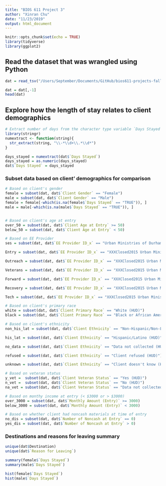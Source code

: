 ```yaml
---
title: "BIOS 611 Project 3"
author: "Xinran Chu"
date: "11/23/2019"
output: html_document
---
```


```r
knitr::opts_chunk$set(echo = TRUE)
library(tidyverse)
library(ggplot2)
```

## Read the dataset that was wrangled using Python
```r
dat = read_tsv("/Users/September/Documents/GitHub/bios611-projects-fall-2019-September-C/project_3/data/new_dataset.tsv")
```  

```r
dat = dat[,-1]
head(dat)
```  

## Explore how the length of stay relates to client demographics  
```r
# Extract number of days from the character type variable `Days Stayed` and cast it into int
library(stringr)
numextract <- function(string){ 
  str_extract(string, "\\-*\\d+\\.*\\d*")
} 

days_stayed = numextract(dat$`Days Stayed`)
days_stayed = as.numeric(days_stayed)
dat$`Days Stayed` = days_stayed
```   

### Subset data based on client' demographics for comparison 
```r
# Based on client's gender
female = subset(dat, dat$`Client Gender` == "Female")
male = subset(dat, dat$`Client Gender` == "Male")
female = female[-which(is.na(female$`Days Stayed` == "TRUE")), ]
male = male[-which(is.na(male$`Days Stayed` == "TRUE")), ]


# Based on client's age at entry
over_50 = subset(dat, dat$`Client Age at Entry` >= 50)
below_50 = subset(dat, dat$`Client Age at Entry` < 50)

# Based on EE Provider
ses = subset(dat, dat$`EE Provider ID_x` == "Urban Ministries of Durham - Durham County - Singles Emergency Shelter - Private(5838)")

Entry = subset(dat, dat$`EE Provider ID_x` == "XXXClosed2015 Urban Ministries of Durham- Durham County- Journey Entry- ESG(1970)")

Outreach = subset(dat, dat$`EE Provider ID_x` == "XXXClosed2015 Urban Ministries of Durham- Durham County- Journey Outreach- ESG(4515)")

Veterans = subset(dat, dat$`EE Provider ID_x` == "XXXClosed2015 Urban Ministries of Durham- Durham County- Journey Veterans- ESG(5069)")

Forward = subset(dat, dat$`EE Provider ID_x` == "XXXClosed2015 Urban Ministries of Durham- Durham County- Journey Forward- ESG(5694)")

Recovery = subset(dat, dat$`EE Provider ID_x` == "XXXClosed2015 Urban Ministries of Durham- Durham County- Journey Recovery- ESG(1932)")

Tech = subset(dat, dat$`EE Provider ID_x` == "XXXClosed2015 Urban Ministries of Durham- Durham County- Journey Tech- ESG(4516)")

# Based on client's primary race
white = subset(dat, dat$`Client Primary Race` == "White (HUD)")
black = subset(dat, dat$`Client Primary Race` == "Black or African American (HUD)")

# Based on client's ethnicity
non_his_lat = subset(dat, dat$`Client Ethnicity` == "Non-Hispanic/Non-Latino (HUD)")

his_lat = subset(dat, dat$`Client Ethnicity` == "Hispanic/Latino (HUD)")

no_data = subset(dat, dat$`Client Ethnicity` == "Data not collected (HUD)")

refused = subset(dat, dat$`Client Ethnicity` == "Client refused (HUD)")

unknown = subset(dat, dat$`Client Ethnicity` == "Client doesn't know (HUD)")

# Based on veteran status
y_vet =  subset(dat, dat$`Client Veteran Status` == "Yes (HUD)")
n_vet =  subset(dat, dat$`Client Veteran Status` == "No (HUD)")
na_vet = subset(dat, dat$`Client Veteran Status` == "Data not collected (HUD)")

# Based on monthy income at entry (< $3000 or > $3000)
over_3000 = subset(dat, dat$`Monthly Amount (Entry)` >= 3000)
below_3000 = subset(dat, dat$`Monthly Amount (Entry)` < 3000)

# Based on whether client had noncash materials at time of entry
no_dis = subset(dat, dat$`Number of Noncash at Entry` == 0)
yes_dis = subset(dat, dat$`Number of Noncash at Entry` > 0)
```   

### Destinations and reasons for leaving summary 
```r
unique(dat$Destination)
unique(dat$`Reason for Leaving`)
```   

```r
summary(female$`Days Stayed`)
summary(male$`Days Stayed`)

hist(female$`Days Stayed`)
hist(male$`Days Stayed`)

```  


